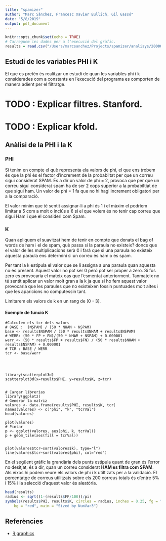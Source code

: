 ```yaml
---
title: "spamizer"
author: "Marc Sànchez, Francesc Xavier Bullich, Gil Gassó"
date: "5/8/2019"
output: pdf_document
---
```


```r
knitr::opts_chunk$set(echo = TRUE)
# Carreguem les dades per a l'execució del gràfic.
results = read.csv("/Users/marcsanchez/Projects/spamizer/analisys/20000m-500n-SF.csv")
```

## Estudi de les variables PHI i K

El que es pretén és realitzar un estudi de quan les variables phi i k considerades com a constants en l'execució del programa es comporten de manera adient per el filtratge.

# TODO : Explicar filtres. Stanford. 

# TODO : Explicar kfold. 

## Anàlisi de la PHI i la K

### PHI 

Si tenim en compte el què representa ela valors de phi, el que ens trobem és que la phi és el factor d'increment de la probabiltat per que un correu sigui considerat SPAM. És a dir un valor de phi = 2, provoca que per que un correu sigui considerat spam ha de ser 2 cops superior a la probabiltiat de que sigui ham. Un valor de phi = 1 fa que no hi hagi increment obligatori per a la comparació. 

El valor mínim que té sentit assignar-li a phi és 1 i el màxim el podríem limitar a 5 com a molt o inclús a 6 si el que volem és no tenir cap correu que sigui Ham i que el consideri com Spam. 

### K 

Quan apliquem el suavitzat hem de tenir en compte que donats el bag of words de ham i el de spam, què passa si la paraula no existeix? doncs que el valor de les multiplicacions serà 0 i farà que si una paraula no existeix aquesta paraula ens determini si un correu és ham o és spam. 

Per tant la k estipula el valor que se li assigna a una paraula quan aquesta no és present. Aquest valor no pot ser 0 peró pot ser proper a zero. Si fos zero es provocaria el mateix cas que l'esmentat anteriorment. Tanmateix no té sentit aplicar un valor molt gran a la k ja que si ho fem aquest valor provocaria que les paraules que no existeixen fossin puntuades molt altes i que les aparicions no computessin tant. 

Limitarem els valors de k en un rang de (0 - 3]. 

#### Exemple de funció K 

```results
#Calculem els tcr dels valors 
# BASE :  (NSPAM) / (50 * NHAM + NSPAM) 
base <- results$NSPAM / (50 * results$NHAM + results$NSPAM)
# WERR: (50 * FP + FN)/(50 * NHAM + NSPAM) + 0.000001
werr <- (50 * results$FP + results$FN) / (50 * results$NHAM + results$NSPAM) + 0.000001
# TCR : BASE / WERR
tcr <- base/werr




library(scatterplot3d)
scatterplot3d(x=results$PHI, y=results$K, z=tcr)


# Cargar librerias
library(ggplot2)
# Generar la matriz
valores <- data.frame(results$PHI, results$K, tcr)
names(valores) <- c("phi", "k", "tcrVal")
head(valores)

plot(valores)
# Pintar
p <- ggplot(valores, aes(phi, k, tcrVal))
p + geom_tile(aes(fill = tcrVal))


plot(valores$tcr~sort(valores$k), type="l")
line(valores$tcr~sort(valores$phi), col="red")
```

En el següent gràfic la grandària dels punts estipula quant de gran és l'error no desitjat, és a dir, quan un correu considerat **HAM es filtra com SPAM**. Als eixos hi podem veure els valors de phi i k utiltizats per a la validació. El percentatge de correus utilitzats sobre els 200 correus totals és d'entre 5% i 15% i la selecció d'aquest valor és aleatòria. 

```r
head(results)
radius <- sqrt((1-(results$FP/100))/pi)
symbols(results$PHI, results$K, circles = radius, inches = 0.25, fg = "white", 
    bg = "red", main = "Sized by NumVar3")
```

## Referències  

- [R graphics](https://bl.ocks.org/patilv/raw/7360425/)
